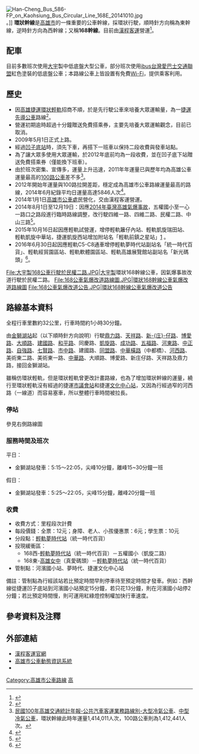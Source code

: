 {{Infobox Bus Route 
| image= [[File:168busline.jpg|250px]]
| caption= 環狀168 幹線 ISUZU NQR公車
| number=168環狀幹線
| manager=[[高雄市政府交通局|高雄市政府交通局]]
| operator=[[漢程客運|漢程客運]]
| garage=[[公車金獅湖站|金獅湖站]]
| length=32公里
| time=90分鐘
| start=[[公車金獅湖站|金獅湖站]]
| via=[[漢神巨蛋購物廣場|漢神巨蛋]]、[[悅誠廣場|悅誠廣場]]、[[國立科學工藝博物館|科工館]]、[[高雄市立文化中心|文化中心]]、[[統一夢時代購物中心|夢時代]]、[[漢神百貨|漢神百貨]]、[[愛河|愛河]]、[[中都_(高雄市)|中都]]、[[高雄市立美術館|美術館]]
| end=[[公車金獅湖站|金獅湖站]]
| level=5:15-22:00
| frequency=尖峰10分鐘<br>離峰15~30分鐘
| Other_route=北段：0南、0北<br>南段：100、37、15、214
| vehicle=[[大宇巴士|大宇]]中低底盤公車、<br>部分班次低底盤公車
| Fare=里程段次收費；<br>投現緩衝區：<br>168西-[[夢時代站|輕軌夢時代站]]（統一時代百貨）－[[五權國小站|輕軌五權國小站]]（凱旋二路）<br>168東-[[高雄市立高雄女子高級中學|高雄女中]]（真愛碼頭）－[[夢時代站|輕軌夢時代站]]（統一時代百貨）
| compete=無
| bgcolor={{高雄捷運色彩|環}}
| fontcolor=white
}}

[[File:Han-Cheng_Bus_586-FP_on_Kaohsiung_Bus_Circular_Line_168E_20141010.jpg|thumb]]。]]
'''環狀幹線'''是[[高雄市|高雄市]]的一條重要的公車幹線，採環狀行駛，順時針方向稱為東幹線，逆時針方向為西幹線；又稱'''168幹線'''。目前由[[漢程客運|漢程客運]]營運<ref name="tbkc">{{Cite web |url=http://www.tbkc.gov.tw/Files/service/2015CITYBUS.pdf |title=《2015年高雄市公車路線導覽手冊》，高雄市政府交通局出版，第14－15頁。 |access-date=2015-11-03 |archive-url=https://web.archive.org/web/20170816003520/http://www.tbkc.gov.tw/Files/service/2015CITYBUS.pdf |archive-date=2017-08-16 |dead-url=yes }}</ref>。

== 配車 ==
目前多數班次使用[[大宇巴士|大宇]]製中低底盤大型公車，部分班次使用[[台灣愛巴士交通聯盟|ibus台灣愛巴士交通聯盟]]紅色塗裝的低底盤公車；本路線公車上皆設置有免費[[Wi-Fi|Wi-Fi]]，提供乘客利用。

== 歷史 ==
* 因[[高雄捷運環狀輕軌|高雄捷運環狀輕軌]]招商不順，於是先行駛公車來培養大眾運輸量，為一[[捷運先導公車|捷運先導公車]]路線<ref>{{Cite web |url=http://www.tbkc.gov.tw/Files/about/08_01/%E5%85%AC%E8%BB%8A%E8%99%9599%E5%B9%B4%E7%B5%B1%E8%A8%88%E5%A0%B1%E5%91%8A%E9%AB%98%E9%9B%84%E5%B8%82%E5%85%AC%E8%BB%8A%E8%99%95%E7%87%9F%E9%81%8B168%E5%88%86%E6%9E%90.pdf |title=99年度統計專題報告 高雄市公車處營運168環狀幹線公車運量分析 |access-date=2015-04-29 |archive-url=https://web.archive.org/web/20141030021904/http://www.tbkc.gov.tw/Files/about/08_01/%E5%85%AC%E8%BB%8A%E8%99%9599%E5%B9%B4%E7%B5%B1%E8%A8%88%E5%A0%B1%E5%91%8A%E9%AB%98%E9%9B%84%E5%B8%82%E5%85%AC%E8%BB%8A%E8%99%95%E7%87%9F%E9%81%8B168%E5%88%86%E6%9E%90.pdf |archive-date=2014-10-30 |dead-url=yes }}</ref>。
* 營運初期逾時超過十分鐘贈送免費搭乘券，主要先培養大眾運輸觀念，目前已取消。
* 2009年5月1日正式上路。
* 經過[[凹子底站|凹子底站]]時，須先下車，再搭下一班車以保持二段收費與發車站點。
* 為了讓大眾多使用大眾運輸，於2012年底前均為一段收費，並在凹子底下站贈送免費搭乘券（僅能換下班車）。
* 由於班次密集、宣傳多，運量上升迅速，2011年年運量已與歷年均為高雄公車運量最高的[[高雄市100路公車|100路公車]]差不多<ref>[http://www.tbkc.gov.tw/image/07-02-08/100-2-2.pdf 民國100年高雄交通統計年報-公共汽車客運業務路線別-大型冷氣公車]{{Dead link|date=2019年12月 |bot=InternetArchiveBot |fix-attempted=yes }}、[http://www.tbkc.gov.tw/image/07-02-08/100-2-3.pdf 中型冷氣公車]{{Dead link|date=2019年12月 |bot=InternetArchiveBot |fix-attempted=yes }}，環狀幹線此時年運量1,414,011人次，100路公車則為1,412,441人次。</ref>。
* 2012年開始年運量與100路拉開差距，穩定成為高雄市公車路線運量最高的路線，2014年6月紀錄平均日運量高達5846人次<ref>{{Cite web |url=http://www.tbkc.gov.tw/image/07-02-09/101-2-2.pdf |title=民國101年高雄交通統計年報-公共汽車客運業務路線別-大型冷氣公車  http://www.tbkc.gov.tw/image/07-02-09/101-2-3.pdf 中型冷氣公車 |access-date=2014-08-13 |archive-url=https://web.archive.org/web/20180517223750/https://www.tbkc.gov.tw/image/07-02-09/101-2-2.pdf |archive-date=2018-05-17 |dead-url=yes }}</ref>。
* 2014年1月1日[[高雄市公車處|高雄市公車處]]民營化，交由漢程客運營運。
* 2014年8月1日至12月19日：因應[[2014年臺灣高雄氣爆事故|2014年臺灣高雄氣爆事故]]，五權國小至一心一路口之路段進行臨時路線調整，改行駛四維一路、四維二路、民權二路、中山三路<ref>{{Cite web |url=http://www.ibus.com.tw/news/%E6%BC%A2%E7%A8%8B168%E6%9D%B1%E8%A5%BF%E5%85%AC%E8%BB%8A%E6%81%A2%E5%BE%A9%E5%8E%9F%E8%B7%AF%E7%B7%9A%E5%85%AC%E5%91%8A/ |title=漢程客運，168東/西公車恢復原路線公告 |accessdate=2015-03-21 |archive-date=2015-04-02 |archive-url=https://web.archive.org/web/20150402194531/http://www.ibus.com.tw/news/%E6%BC%A2%E7%A8%8B168%E6%9D%B1%E8%A5%BF%E5%85%AC%E8%BB%8A%E6%81%A2%E5%BE%A9%E5%8E%9F%E8%B7%AF%E7%B7%9A%E5%85%AC%E5%91%8A/ |dead-url=no }}</ref>。
* 2015年10月16日起因應輕軌試營運，增停輕軌籬仔內站、輕軌凱旋瑞田站、輕軌凱旋中華站，捷運凱旋西站增加附站名「輕軌前鎮之星站」[http://www.ibus.com.tw/city-bus/khh/route-168w/] {{Wayback|url=http://www.ibus.com.tw/city-bus/khh/route-168w/ |date=20150613213954 }}。
* 2016年6月30日起因應輕軌C5-C8通車增停輕軌夢時代站副站名「統一時代百貨」、輕軌經貿園區站、輕軌軟體園區站、輕軌高雄展覽館站副站名「新光碼頭」<ref>{{Cite web |url=http://www.ibus.com.tw/city-bus/khh/route-168w/ |title=存档副本 |accessdate=2015-03-21 |archive-date=2015-06-13 |archive-url=https://web.archive.org/web/20150613213954/http://www.ibus.com.tw/city-bus/khh/route-168w |dead-url=no }}</ref>。

<gallery>
File:大宇製168公車行駛於民權二路.JPG|[[大宇巴士|大宇製]]環狀168幹線公車，因氣爆事故改道行駛於民權二路。
File:168公車氣爆改道路線圖.JPG|環狀168幹線公車氣爆改道路線圖
File:168公車氣爆改道公告.JPG|環狀168幹線公車氣爆改道公告
</gallery>

== 路線基本資料 ==
全程行車里數約32公里，行車時間約1小時30分鐘。

由[[金獅湖站|金獅湖站]]起（以下順時針方向說明）行駛[[鼎力路|鼎力路]]、[[天祥路_(高雄市)|天祥路]]、[[新庄仔路|新-{庄}-仔路]]、[[博愛路_(高雄市)|博愛路]]、[[大順路|大順路]]、[[建國路_(高雄市)|建國路]]、[[和平路_(高雄市)|和平路]]、同慶路、[[凱旋路_(高雄市)|凱旋路]]、[[成功路_(高雄市)|成功路]]、[[五福路|五福路]]、[[河東路|河東路]]、[[中正路_(高雄市)|中正路]]、[[自強路_(高雄市)|自強路]]、[[七賢路|七賢路]]、[[市中路|市中路]]、建國路、[[同盟路|同盟路]]、[[中華橫路|中華橫路]]（中都橋）、[[河西路_(高雄市)|河西路]]、美術東二路、美術東一路、[[中華路_(高雄市)|中華路]]、大順路、博愛路、新庄仔路、天祥路及鼎力路，接回金獅湖站。

雖稱仿環狀輕軌，但是環狀輕軌曾更改計畫路線，也為了增加環狀幹線的運量，繞行至環狀輕軌沒有經過的捷運[[市議會站|市議會站]]和捷運[[文化中心站_(高雄市)|文化中心站]]，又因為行經過窄的河西路（一線道）而容易塞車，所以整體行車時間被拉長。

=== 停站 ===
參見右側路線圖
{{BS-map
|title=高雄市公車環狀幹線站牌
|map=
KBHFa~~金獅湖站
BHF~~天祥一路
BHF~~民族一路口
BHF~~興隆寺
BHF~~北極殿（左營）
BHF~~新莊國小
BHF~~{{rint|tw|kmrt}}漢神巨蛋
BHF~~{{rint|tw|kmrt}}捷運巨蛋站
BHF~~明誠路口（博愛二路）
BHF~~{{rint|tw|kmrt}}捷運凹子底站
BS2+l\BS2+r
'''↓ 168西（逆時針）'''! !STR\STR~~'''168東（順時針）↓'''
龍華國小! !BHF\BHF~~大順一路（好市多）
龍德路口（大順一路）! !BHF\BHF~~慈濟靜思堂（龍華國中）
裕誠路口（大順一路）! !BHF\BHF~~大順民族路口
市立聯合醫院! !BHF\BHF~~家樂福鼎山店
美術館（中華藝校）! !BHF\BHF~~鼎山街口
美術園區! !BHF\BHF~~大順二路
願景橋! !BHF\BHF~~建工路口（高雄高工）
河西華安街口! !BHF\BHF~~正興國小
河邊里! !BHF\BHF~~樹德家商
中都磚窯廠（川東里）! !BHF\BHF~~大順覺民路口（科工館）
同盟三路! !BHF\BHF~~{{rint|tw|tra}}臺鐵科工館站
河濱國小! !BHF\BHF~~憲政路口
河南二路口! !BHF\BHF(R)f~~聖功醫院
成功一路口! !BHF\BHF~~道明中學
七賢二路口（自強一路）! !BHF\BHF~~凱旋路口
{{rint|tw|kmrt}}自強中正路口! !BHF\BHF~~和平一路
台灣銀行（健保署）! !BHF\BHF~~{{rint|tw|kmrt}}[[文化中心站_(臺灣)|捷運文化中心站]]
愛之船國賓站 ! !BHF\BHF~~高雄文化中心（和平一路）
高雄女中（真愛碼頭）! !BHF\BHF~~同慶路
漢神百貨! !BHF\BHF~~{{rint|tw|kmrt}}輕軌凱旋公園站（民生醫院）
苓雅市場! !BHF\BHF~~{{rint|tw|kmrt}}輕軌衛生局站（凱旋二路）
成功國小! !BHF\BHF~~凱旋醫院（高師大）
{{rint|tw|kmrt}}輕軌高雄展覽館站（新光碼頭）! !BHF\BHF~~{{rint|tw|kmrt}}輕軌五權國小站（凱旋二路）
高雄展覽館! !BHF\BHF~~{{rint|tw|kmrt}}輕軌凱旋武昌站
{{rint|tw|kmrt}}輕軌軟體園區站! !BHF\BHF~~{{rint|tw|kmrt}}輕軌凱旋二聖站
{{rint|tw|kmrt}}輕軌經貿園區站! !BHF\BHF~~{{rint|tw|kmrt}}輕軌機廠站
{{rint|tw|kmrt}}輕軌夢時代站（統一時代百貨）! !BHF\BHF~~{{rint|tw|kmrt}}一心一路口（輕軌籬仔內站）
STR\BHF~~{{rint|tw|kmrt}}輕軌籬仔內站（凱旋四路）
STR\BHF~~凱旋四路
STR\BHF~~{{rint|tw|kmrt}}輕軌凱旋瑞田站（舊凱旋四路）
STR\BHF~~{{rint|tw|kmrt}}捷運凱旋站1（輕軌前鎮之星站）
STR\BHF~~{{rint|tw|kmrt}}輕軌凱旋中華站（舊凱旋四路）
STR\BHF~~南訓中心（凱旋四路）
STRl\STRr
}}

=== 服務時間及班次 ===
平日：
* 金獅湖站發車：5:15～22:05，尖峰10分鐘，離峰15~30分鐘一班
假日：
* 金獅湖站發車：5:25～22:05，尖峰15分鐘，離峰20分鐘一班

=== 收費 ===
* 收費方式：里程段次計費
* 每段價錢：全票：12元；身障、老人、小孩優惠票：6元；學生票：10元
* 分段點：[[夢時代站|輕軌夢時代站]]（統一時代百貨）
* 投現緩衝區：
** 168西-[[夢時代站|輕軌夢時代站]]（統一時代百貨）－五權國小（凱旋二路）
** 168東-[[高雄市立高雄女子高級中學|高雄女中]]（真愛碼頭）－[[夢時代站|輕軌夢時代站]]（統一時代百貨）
* 管制點：河濱國小站、夢時代、捷運文化中心站

備註：管制點為行經該站若比預定時間早則停車待至預定時間才發車。例如：西幹線從捷運凹子底站到河濱國小站預定15分鐘，若只花13分鐘，則在河濱國小站停2分鐘；若比預定時間慢，則可運用紅綠燈控制權加快行車速度。


== 參考資料及注釋 ==
{{reflist}}

== 外部連結 ==
{{commons cat|Kaohsiung Bus Circular Line 168}}
* [http://www.ibus.com.tw/ 漢程客運官網] {{Wayback|url=http://www.ibus.com.tw/ |date=20150816063232 }} 
* [https://ibus.tbkc.gov.tw/ibus/ 高雄市公車動態資訊系統] {{Wayback|url=https://ibus.tbkc.gov.tw/ibus/ |date=20210525024307 }}
* {{facebook|tbkcdream|轉動高雄青春夢}}

{{高雄市公車環狀幹線}}
{{高雄市公車}}
[[Category:高雄市公車路線|Category:高雄市公車路線]]
[[Category:捷運先導公車|高]]